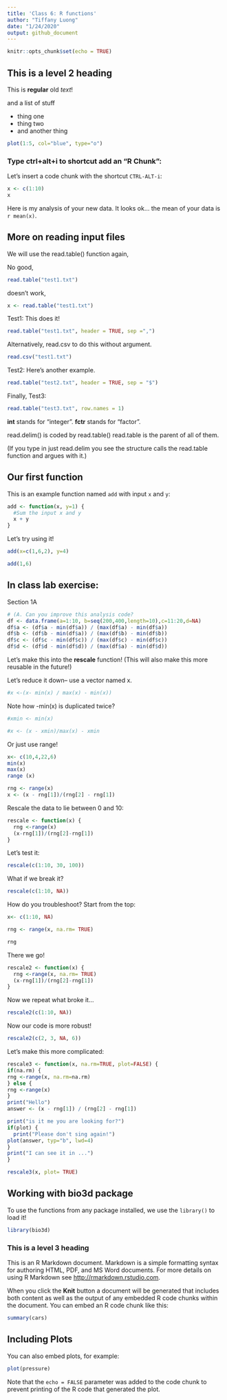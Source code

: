 ```yaml
---
title: 'Class 6: R functions'
author: "Tiffany Luong"
date: "1/24/2020"
output: github_document
---
```


```r
knitr::opts_chunk$set(echo = TRUE)
```

## This is a level 2 heading

This is **regular** old *text*!

and a list of stuff

- thing one
- thing two
- and another thing


```r
plot(1:5, col="blue", type="o")
```

### Type ctrl+alt+i to shortcut add an "R Chunk":

Let's insert a code chunk with the shortcut `CTRL-ALT-i`:

```r
x <- c(1:10)
x
```

Here is my analysis of your new data. It looks ok... the mean of your data is `r mean(x)`.

## More on reading input files

We will use the read.table() function again,

No good,
```r
read.table("test1.txt")
```

doesn't work,
```r
x <- read.table("test1.txt")
```

Test1: This does it!
```r
read.table("test1.txt", header = TRUE, sep =",")

```

Alternatively, read.csv to do this without argument.

```r
read.csv("test1.txt")
```

Test2: Here's another example.
```r
read.table("test2.txt", header = TRUE, sep = "$")
```


Finally, Test3:
```r
read.table("test3.txt", row.names = 1)
```

**int** stands for "integer". **fctr** stands for "factor".

read.delim() is coded by read.table()
read.table is the parent of all of them.

(If you type in just read.delim you see the structure calls the read.table function and argues with it.)

## Our first function

This is an example function named `add` with input `x` and `y`:

```r
add <- function(x, y=1) {
  #Sum the input x and y
  x + y
}
```

Let's try using it!

```r
add(x=c(1,6,2), y=4)
```

```r
add(1,6)
```



## In class lab exercise:
Section 1A
```r
# (A. Can you improve this analysis code?
df <- data.frame(a=1:10, b=seq(200,400,length=10),c=11:20,d=NA)
df$a <- (df$a - min(df$a)) / (max(df$a) - min(df$a))
df$b <- (df$b - min(df$a)) / (max(df$b) - min(df$b))
df$c <- (df$c - min(df$c)) / (max(df$c) - min(df$c))
df$d <- (df$d - min(df$d)) / (max(df$a) - min(df$d))
```

Let's make this into the **rescale** function! (This will also make this more reusable in the future!)

Let's reduce it down-- use a vector named x.


```r
#x <-(x- min(x) / max(x) - min(x))
```

Note how -min(x) is duplicated twice?
```r
#xmin <- min(x)

#x <- (x - xmin)/max(x) - xmin
```


Or just use range!

```r
x<- c(10,4,22,6)
min(x)
max(x)
range (x)
```

```r
rng <- range(x)
x <- (x - rng[1])/(rng[2] - rng[1])

```

Rescale the data to lie between 0 and 10:
```r
rescale <- function(x) {
  rng <-range(x)
  (x-rng[1])/(rng[2]-rng[1])
}
```

Let's test it:

```r
rescale(c(1:10, 30, 100))
```

What if we break it?
```r
rescale(c(1:10, NA))
```

How do you troubleshoot? Start from the top:
```r
x<- c(1:10, NA)

rng <- range(x, na.rm= TRUE)

rng
```

There we go!

```r
rescale2 <- function(x) {
  rng <-range(x, na.rm= TRUE)
  (x-rng[1])/(rng[2]-rng[1])
}
```

Now we repeat what broke it...

```r
rescale2(c(1:10, NA))
```

Now our code is more robust!

```r
rescale2(c(2, 3, NA, 6))
```

Let's make this more complicated:

```r
rescale3 <- function(x, na.rm=TRUE, plot=FALSE) {
if(na.rm) {
rng <-range(x, na.rm=na.rm)
} else {
rng <-range(x)
}
print("Hello")
answer <- (x - rng[1]) / (rng[2] - rng[1])

print("is it me you are looking for?")
if(plot) {
  print("Please don't sing again!")
plot(answer, typ="b", lwd=4)
}
print("I can see it in ...")
}
```

```r
rescale3(x, plot= TRUE)
```

## Working with bio3d package

To use the functions from any package installed, we use the `library()` to load it!

```r
library(bio3d)
```


















### This is a level 3 heading

This is an R Markdown document. Markdown is a simple formatting syntax for authoring HTML, PDF, and MS Word documents. For more details on using R Markdown see <http://rmarkdown.rstudio.com>.

When you click the **Knit** button a document will be generated that includes both content as well as the output of any embedded R code chunks within the document. You can embed an R code chunk like this:

```r
summary(cars)
```

## Including Plots

You can also embed plots, for example:

```r
plot(pressure)
```

Note that the `echo = FALSE` parameter was added to the code chunk to prevent printing of the R code that generated the plot.
